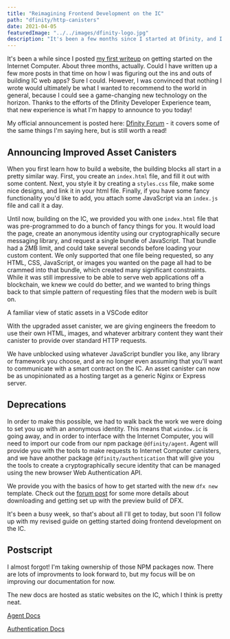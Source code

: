 ```yaml
---
title: "Reimagining Frontend Development on the IC"
path: "dfinity/http-canisters"
date: 2021-04-05
featuredImage: "../../images/dfinity-logo.jpg"
description: "It's been a few months since I started at Dfinity, and I have an exciting feature to share with you"
---
```



It's been a while since I posted [my first writeup](/blog/dfinity/getting-started-frontend) on getting started on the Internet Computer. About three months, actually. Could I have written up a few more posts in that time on how I was figuring out the ins and outs of building IC web apps? Sure I could. However, I was convinced that nothing I wrote would ultimately be what I wanted to recommend to the world in general, because I could see a game-changing new technology on the horizon. Thanks to the efforts of the Dfinity Developer Experience team, that new experience is what I'm happy to announce to you today!

My official announcement is posted here: [Dfinity Forum](https://forum.dfinity.org/t/preview-improved-asset-canisters/2387) - it covers some of the same things I'm saying here, but is still worth a read!

## Announcing Improved Asset Canisters

When you first learn how to build a website, the building blocks all start in a pretty similar way. First, you create an `index.html` file, and fill it out with some content. Next, you style it by creating a `styles.css` file, make some nice designs, and link it in your html file. Finally, if you have some fancy functionality you'd like to add, you attach some JavaScript via an `index.js` file and call it a day.

Until now, building on the IC, we provided you with one `index.html` file that was pre-programmed to do a bunch of fancy things for you. It would load the page, create an anonymous identity using our cryptographically secure messaging library, and request a single bundle of JavaScript. That bundle had a 2MB limit, and could take several seconds before loading your custom content. We only supported that one file being requested, so any HTML, CSS, JavaScript, or images you wanted on the page all had to be crammed into that bundle, which created many significant constraints. While it was still impressive to be able to serve web applications off a blockchain, we knew we could do better, and we wanted to bring things back to that simple pattern of requesting files that the modern web is built on.

<BlogImage src={fileStructure}>
  A familiar view of static assets in a VSCode editor
</BlogImage>

With the upgraded asset canister, we are giving engineers the freedom to use their own HTML, images, and whatever arbitrary content they want their canister to provide over standard HTTP requests.

We have unblocked using whatever JavaScript bundler you like, any library or framework you choose, and are no longer even assuming that you'll want to communicate with a smart contract on the IC. An asset canister can now be as unopinionated as a hosting target as a generic Nginx or Express server.

## Deprecations

In order to make this possible, we had to walk back the work we were doing to set you up with an anonymous identity. This means that `window.ic` is going away, and in order to interface with the Internet Computer, you will need to import our code from our npm package `@dfinity/agent`. Agent will provide you with the tools to make requests to Internet Computer canisters, and we have another package `@dfinity/authentication` that will give you the tools to create a cryptographically secure identity that can be managed using the new browser Web Authentication API.

We provide you with the basics of how to get started with the new `dfx new` template. Check out the [forum post](https://forum.dfinity.org/t/preview-improved-asset-canisters/2387) for some more details about downloading and getting set up with the preview build of DFX.

It's been a busy week, so that's about all I'll get to today, but soon I'll follow up with my revised guide on getting started doing frontend development on the IC.

## Postscript

I almost forgot! I'm taking ownership of those NPM packages now. There are lots of improvments to look forward to, but my focus will be on improving our documentation for now.

The new docs are hosted as static websites on the IC, which I think is pretty neat.

[Agent Docs](https://peacock.dev/agent-docs)

[Authentication Docs](https://peacock.dev/authentication-docs)
